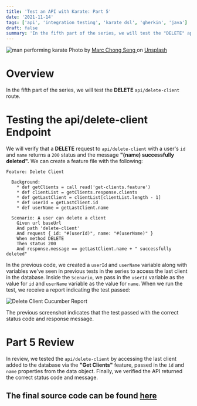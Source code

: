 ```yaml
---
title: 'Test an API with Karate: Part 5'
date: '2021-11-14'
tags: ['api', 'integration testing', 'karate dsl', 'gherkin', 'java']
draft: false
summary: 'In the fifth part of the series, we will test the "DELETE" api/delete-client route...'
---
```


<div className="text-center">
  <Image alt="man performing karate" src="/static/images/karate.jpg" width={600} height={434} />
  Photo by <a href="https://unsplash.com/@beta171085?utm_source=unsplash&utm_medium=referral&utm_content=creditCopyText">
    Marc Chong Seng
  </a> on <a href="https://unsplash.com/s/photos/karate?utm_source=unsplash&utm_medium=referral&utm_content=creditCopyText">Unsplash</a>
</div>

# Overview

In the fifth part of the series, we will test the **DELETE** `api/delete-client` route.

# Testing the api/delete-client Endpoint

We will verify that a **DELETE** request to `api/delete-client` with a user's `id` and `name` returns a `200` status and the message **"(name) successfully deleted".** We can create a feature file with the following:

```gherkin
Feature: Delete Client

  Background:
    * def getClients = call read('get-clients.feature')
    * def clientList = getClients.response.clients
    * def getLastClient = clientList[clientList.length - 1]
    * def userId = getLastClient.id
    * def userName = getLastClient.name

  Scenario: A user can delete a client
    Given url baseUrl
    And path 'delete-client'
    And request { id: "#(userId)", name: "#(userName)" }
    When method DELETE
    Then status 200
    And response.message == getLastClient.name + " successfully deleted"
```

In the previous code, we created a `userId` and `userName` variable along with variables we've seen in previous tests in the series to access the last client in the database. Inside the `Scenario`, we pass in the `userId` variable as the value for `id` and `userName` variable as the value for `name`. When we run the test, we receive a report indicating the test passed:

<div className="text-center">
  <Image
    alt="Delete Client Cucumber Report"
    src="/static/images/delete_client_report.png"
    width={900}
    height={500}
  />
</div>

The previous screenshot indicates that the test passed with the correct status code and response message.

# Part 5 Review

In review, we tested the `api/delete-client` by accessing the last client added to the database via the **"Get Clients"** feature, passed in the `id` and `name` properties from the data object. Finally, we verified the API returned the correct status code and message.

## The final source code can be found [here](https://github.com/Scrump31/clientAddressAPITests)
